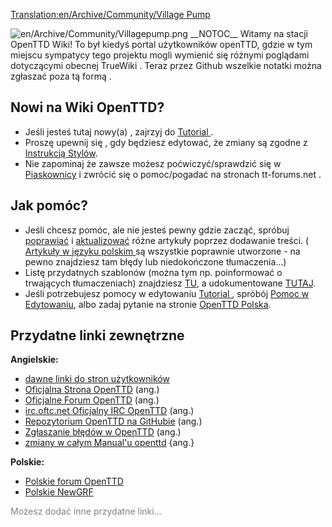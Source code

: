 [[Translation:en/Archive/Community/Village Pump]]

[[File:en/Archive/Community/Villagepump.png|right]]
__NOTOC__
Witamy na stacji OpenTTD Wiki! To był kiedyś portal użytkowników openTTD, gdzie w tym miejscu sympatycy tego projektu mogli wymienić się różnymi poglądami dotyczącymi obecnej TrueWiki . <!--Aby zobaczyć niedawne dyskusje, kliknij w kartę dyskusja powyżej .--> Teraz przez Github wszelkie notatki można zgłaszać poza tą formą .


==Nowi na Wiki OpenTTD? == 
* Jeśli jesteś tutaj nowy(a) , zajrzyj do [[pl/Manual/Tutorial/ |Tutorial ]] . 
* Proszę upewnij się , gdy będziesz edytować, że zmiany są zgodne z [[pl/Wiki/Instrukcja Stylów|Instrukcją Stylów]].
* Nie zapominaj że zawsze możesz poćwiczyć/sprawdzić się w [https://wiki.staging.openttd.org Piaskownicy] i zwrócić się o pomoc/pogadać na stronach <!--dyskusji--> tt-forums.net .

==Jak pomóc?==
* Jeśli chcesz pomóc, ale nie jesteś pewny gdzie zacząć, spróbuj [[:Category:pl/Artykuły do rozbudowy|poprawiać]] i [[:Category:pl/Community/Artykuły do zaktualizowania|aktualizować]] różne artykuły poprzez dodawanie treści. ( [[:Folder:Page/pl| Artykuły w języku polskim ]] są wszystkie poprawnie utworzone - na pewno znajdziesz tam błędy lub niedokończone tłumaczenia...)
* Listę przydatnych szablonów (można tym np. poinformować o trwających tłumaczeniach) znajdziesz [[:Folder:Template/pl/|TU]], a udokumentowane [[pl/Wiki/Szablony|TUTAJ]].
* Jeśli potrzebujesz pomocy w edytowaniu [[pl/Manual/Tutorial/ |Tutorial ]], spróbój [https://web.archive.org/web/20200919090551/http://wiki.openttd.org/OpenTTD:Pomoc_przy_edycji/Pl Pomoc w Edytowaniu ], albo zadaj pytanie <!--w dyskusji--> na stronie [https://openttd-polska.pl/Thread-OpenTTD-Wiki-w-j%C4%99zyku-polskim?pid=25793#pid25793 OpenTTD Polska].

== Przydatne linki zewnętrzne ==
'''Angielskie:'''
* [[:Folder:Page/en/Archive/Community/Users/ | dawne linki do stron użytkowników ]]
* [https://www.openttd.org/ Oficjalna Strona OpenTTD] (ang.)
* [https://www.forum.openttd.org Oficjalne Forum OpenTTD] (ang.)
* [irc://irc.oftc.net/openttd irc.oftc.net Oficjalny IRC OpenTTD] (ang.)
* [https://github.com/OpenTTD/OpenTTD Repozytorium OpenTTD na GitHubie] (ang.)
* [https://github.com/OpenTTD/OpenTTD/issues Zgłaszanie błędów w OpenTTD] (ang.)
* [https://github.com/OpenTTD/wiki-data/commits/master zmiany w całym Manual'u openttd] {ang.}
'''Polskie:'''
* [https://openttd-polska.pl/ Polskie forum OpenTTD]
* [https://dev.openttdcoop.org/projects/polish Polskie NewGRF]
<font color=gray>Możesz dodać inne przydatne linki...</font>
